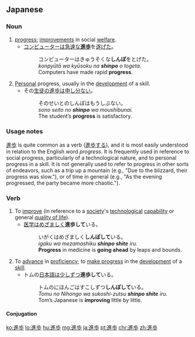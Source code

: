 {{also|進步|进步}}
==Japanese==
{{ja-kanjitab|しん|ほ|k2=ぽ|yomi=o}}

===Noun===
{{ja-noun|しんぽ|kyu=進步}}

# [[progress]]; [[improvement]]s in social [[welfare]].
#* [[コンピューター]]は[[急速]]な'''[[進歩]]'''を[[遂げる|遂げた]]。
#*: コンピューターはきゅうそくな'''しんぽ'''をとげた。
#*: ''konpyūtā wa kyūsoku na '''shinpo''' o togeta.''
#*: Computers have made rapid '''progress'''.
# [[Personal]] progress, usually in the [[development]] of a skill.
#* その[[生徒]]の[[進歩]]は[[申し分ない]]。
#*: そのせいとのしんぽはもうしぶない。
#*: ''sono seito no '''shinpo''' wa moushibunai.''
#*: The student’s '''progress''' is satisfactory.

===Usage notes===
[[進歩]] is quite common as a verb ([[進歩する]]), and it is most easily understood in relation to the English word ''progress''. It is frequently used in reference to social progress, particularly of a technological nature, and to personal progress in a skill. It is not generally used to refer to progress in other sorts of endeavors, such as a trip up a mountain (e.g., "Due to the blizzard, their progress was slow."), or of time in general (e.g., "As the evening progressed, the party became more chaotic.").

===Verb===
{{ja-verb-suru|しんぽ|kyu=進步}}

# To [[improve]] (in reference to a [[society]]'s [[technological]] [[capability]] or general [[quality of life]]).
#* [[医学]]は[[めざましい|めざましく]]'''進歩して'''いる。
#*: いがくはめざましく'''しんぽして'''いる。
#*: ''igaku wa mezamashiku '''shinpo shite''' iru.''
#*: '''Progress''' in medicine is '''going ahead''' by leaps and bounds.
# To [[advance]] in [[proficiency]]; to [[make progress]] in the [[development]] of a [[skill]].
#* トムの[[日本語]]は[[少しずつ]]'''進歩して'''いる。
#*: トムのにほんごはすこしずつ'''しんぽして'''いる。
#*: ''Tomu no Nihongo wa sukoshi-zutsu '''shinpo shite''' iru.''
#*: Tom’s Japanese is '''improving''' little by little.

====Conjugation====
{{ja-suru|しんぽ}}

[[ko:進歩]]
[[lo:進歩]]
[[hu:進歩]]
[[mg:進歩]]
[[ja:進歩]]
[[pt:進歩]]
[[chr:進歩]]
[[zh:進歩]]